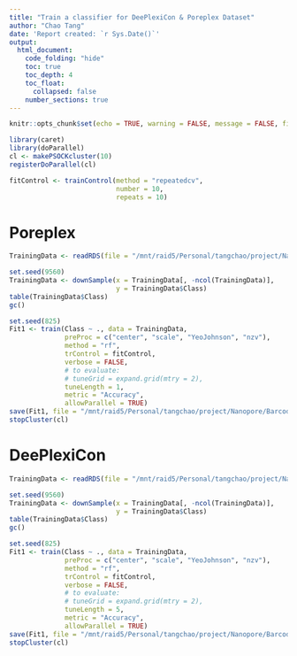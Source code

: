 ```yaml
---
title: "Train a classifier for DeePlexiCon & Poreplex Dataset"
author: "Chao Tang"
date: 'Report created: `r Sys.Date()`'
output: 
  html_document: 
    code_folding: "hide"
    toc: true
    toc_depth: 4
    toc_float: 
      collapsed: false
    number_sections: true
---
```


```r
knitr::opts_chunk$set(echo = TRUE, warning = FALSE, message = FALSE, fig.align = 'center')
```

```r
library(caret)
library(doParallel)
cl <- makePSOCKcluster(10)
registerDoParallel(cl)

fitControl <- trainControl(method = "repeatedcv",
                           number = 10,
                           repeats = 10)
```

# Poreplex

```r
TrainingData <- readRDS(file = "/mnt/raid5/Personal/tangchao/project/Nanopore/BarcodeDecomplex/analysis/06.DecodingDeePlexiConAndPoreplex/00.ModelTraining2/00.RData/Poreplex_TrainingSet.Rds")
```

```r
set.seed(9560)
TrainingData <- downSample(x = TrainingData[, -ncol(TrainingData)],
                           y = TrainingData$Class)
table(TrainingData$Class)
gc()
```

```r
set.seed(825)
Fit1 <- train(Class ~ ., data = TrainingData,
              preProc = c("center", "scale", "YeoJohnson", "nzv"),
              method = "rf",
              trControl = fitControl,
              verbose = FALSE,
              # to evaluate:
              # tuneGrid = expand.grid(mtry = 2),
              tuneLength = 1,
              metric = "Accuracy",
              allowParallel = TRUE)
save(Fit1, file = "/mnt/raid5/Personal/tangchao/project/Nanopore/BarcodeDecomplex/analysis/06.DecodingDeePlexiConAndPoreplex/00.ModelTraining2/01.Model/Poreplex_Classifier.RData")
stopCluster(cl)
```

# DeePlexiCon

```r
TrainingData <- readRDS(file = "/mnt/raid5/Personal/tangchao/project/Nanopore/BarcodeDecomplex/analysis/06.DecodingDeePlexiConAndPoreplex/00.ModelTraining2/00.RData/DeePlexiCon_TrainingSet.Rds")
```

```r
set.seed(9560)
TrainingData <- downSample(x = TrainingData[, -ncol(TrainingData)],
                           y = TrainingData$Class)
table(TrainingData$Class)
gc()
```

```r
set.seed(825)
Fit1 <- train(Class ~ ., data = TrainingData,
              preProc = c("center", "scale", "YeoJohnson", "nzv"),
              method = "rf",
              trControl = fitControl,
              verbose = FALSE,
              # to evaluate:
              # tuneGrid = expand.grid(mtry = 2),
              tuneLength = 5,
              metric = "Accuracy",
              allowParallel = TRUE)
save(Fit1, file = "/mnt/raid5/Personal/tangchao/project/Nanopore/BarcodeDecomplex/analysis/06.DecodingDeePlexiConAndPoreplex/00.ModelTraining2/01.Model/DeePlexiCon_Classifier.RData")
stopCluster(cl)
```
